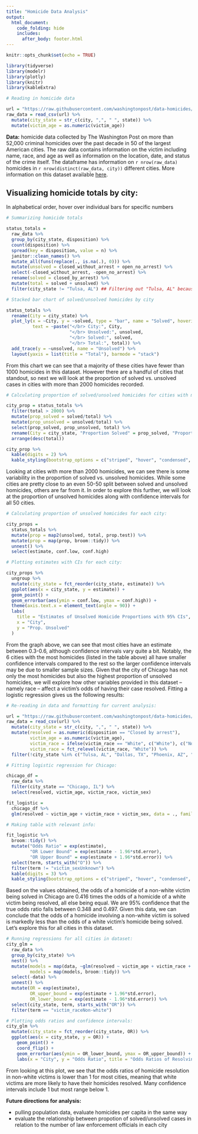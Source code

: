 ```yaml
---
title: "Homicide Data Analysis"
output:
  html_document:
    code_folding: hide
    includes:
      after_body: footer.html
---
```

```r
knitr::opts_chunk$set(echo = TRUE)

library(tidyverse)
library(modelr)
library(plotly)
library(knitr)
library(kableExtra)
```


```r
# Reading in homicide data

url = "https://raw.githubusercontent.com/washingtonpost/data-homicides/master/homicide-data.csv"
raw_data = read_csv(url) %>% 
  mutate(city_state = str_c(city, ",", " ", state)) %>% 
  mutate(victim_age = as.numeric(victim_age))
```

**Data:** homicide data collected by The Washington Post on more than 52,000 criminal homicides over the past decade in 50 of the largest American cities. The raw data contains information on the victim including name, race, and age as well as information on the location, date, and status of the crime itself. The dataframe has information on `r nrow(raw_data)` homicides in `r nrow(distinct(raw_data, city))` different cities. More information on this dataset available [here](https://github.com/washingtonpost/data-homicides).

## Visualizing homicide totals by city:
In alphabetical order, hover over individual bars for specific numbers

```r
# Summarizing homicide totals

status_totals = 
  raw_data %>% 
  group_by(city_state, disposition) %>% 
  count(disposition) %>% 
  spread(key = disposition, value = n) %>% 
  janitor::clean_names() %>% 
  mutate_all(funs(replace(., is.na(.), 0))) %>% 
  mutate(unsolved = closed_without_arrest + open_no_arrest) %>% 
  select(-closed_without_arrest, -open_no_arrest) %>% 
  rename(solved = closed_by_arrest) %>% 
  mutate(total = solved + unsolved) %>%  
  filter(city_state != "Tulsa, AL") ## Filtering out "Tulsa, AL" because that is not a real place

# Stacked bar chart of solved/unsolved homicides by city

status_totals %>% 
  rename(City = city_state) %>% 
  plot_ly(x = ~City, y = ~solved, type = "bar", name = "Solved", hoverinfo = "text",
          text = ~paste("</br> City:", City,
                        "</br> Unsolved:", unsolved,
                        "</br> Solved:", solved,
                        "</br> Total:", total)) %>% 
  add_trace(y = ~unsolved, name = "Unsolved") %>% 
  layout(yaxis = list(title = "Total"), barmode = "stack")
```

From this chart we can see that a majority of these cities have fewer than 1000 homicides in this dataset. However there are a handful of cities that standout, so next we will look at the proportion of solved vs. unsolved cases in cities with more than 2000 homicides recorded. 


```r
# Calculating proportion of solved/unsolved homicides for cities with more than 2000 total homicides:

city_prop = status_totals %>% 
  filter(total > 2000) %>% 
  mutate(prop_solved = solved/total) %>% 
  mutate(prop_unsolved = unsolved/total) %>% 
  select(prop_solved, prop_unsolved, total) %>% 
  rename(City = city_state, "Proportion Solved" = prop_solved, "Proportion Unsolved" = prop_unsolved) %>% 
  arrange(desc(total))

city_prop %>% 
  kable(digits = 2) %>% 
  kable_styling(bootstrap_options = c("striped", "hover", "condensed", "responsive"))

```

Looking at cities with more than 2000 homicides, we can see there is some variability in the proportion of solved vs. unsolved homicides. While some cities are pretty close to an even 50-50 split between solved and unsolved homicides, others are far from it. In order to explore this further, we will look at the proportion of unsolved homicides along with confidence intervals for all 50 cities.

```r
# Calculating proportion of unsolved homicides for each city:

city_props = 
  status_totals %>% 
  mutate(prop = map2(unsolved, total, prop.test)) %>% 
  mutate(prop = map(prop, broom::tidy)) %>% 
  unnest() %>% 
  select(estimate, conf.low, conf.high) 

# Plotting estimates with CIs for each city:

city_props %>% 
  ungroup %>% 
  mutate(city_state = fct_reorder(city_state, estimate)) %>% 
  ggplot(aes(x = city_state, y = estimate)) +
  geom_point() +
  geom_errorbar(aes(ymin = conf.low, ymax = conf.high)) +
  theme(axis.text.x = element_text(angle = 90)) +
  labs(
    title = "Estimates of Unsolved Homicide Proportions with 95% CIs",
    x = "City",
    y = "Prop. Unsolved"
  )

```

From the graph above, we can see that most cities have an estimate between 0.3-0.6, although confidence intervals vary quite a bit. Notably, the 6 cities with the most homicides (listed in the table above) all have smaller confidence intervals compared to the rest so the larger confidence intervals may be due to smaller sample sizes.
Given that the city of Chicago has not only the most homicides but also the highest proportion of unsolved homicides, we will explore how other variables provided in this dataset -- namely race -- affect a victim's odds of having their case resolved. Fitting a logistic regression gives us the following results:


```r
# Re-reading in data and formatting for current analysis:

url = "https://raw.githubusercontent.com/washingtonpost/data-homicides/master/homicide-data.csv"
raw_data = read_csv(url) %>% 
  mutate(city_state = str_c(city, ",", " ", state)) %>% 
  mutate(resolved = as.numeric(disposition == "Closed by arrest"),
         victim_age = as.numeric(victim_age),
         victim_race = ifelse(victim_race == "White", c("White"), c("Non-white")),
         victim_race = fct_relevel(victim_race, "White")) %>% 
  filter(!city_state %in% c("Tulsa, AL", "Dallas, TX", "Phoenix, AZ", "Kansas City, MO")) #Omitting cities that don't report victim race

# Fitting logistic regression for Chicago:

chicago_df = 
  raw_data %>% 
  filter(city_state == "Chicago, IL") %>% 
  select(resolved, victim_age, victim_race, victim_sex)

fit_logistic = 
  chicago_df %>% 
  glm(resolved ~ victim_age + victim_race + victim_sex, data = ., family = binomial())

# Making table with relevant info:

fit_logistic %>% 
  broom::tidy() %>% 
  mutate("Odds Ratio" = exp(estimate),
         "OR Lower Bound" = exp(estimate - 1.96*std.error),
         "OR Upper Bound" = exp(estimate + 1.96*std.error)) %>%
  select(term, starts_with("O")) %>% 
  filter(term != "victim_sexUnknown") %>% 
  kable(digits = 3) %>% 
  kable_styling(bootstrap_options = c("striped", "hover", "condensed", "responsive"))
```

Based on the values obtained, the odds of a homicide of a non-white victim being solved in Chicago are 0.416 times the odds of a homicide of a white victim being resolved, all else being equal. We are 95% confidence that the true odds ratio falls between 0.348 and 0.497. Given this data, we can conclude that the odds of a homicide involving a non-white victim is solved is markedly less than the odds of a white victim's homicide being solved. Let's explore this for all cities in this dataset. 


```r
# Running regressions for all cities in dataset:
city_glm = 
  raw_data %>% 
  group_by(city_state) %>% 
  nest() %>% 
  mutate(models = map(data, ~glm(resolved ~ victim_age + victim_race + victim_sex, data = ., family = binomial())),
         models = map(models, broom::tidy)) %>% 
  select(-data) %>%
  unnest() %>% 
  mutate(OR = exp(estimate),
         OR_upper_bound = exp(estimate + 1.96*std.error),
         OR_lower_bound = exp(estimate - 1.96*std.error)) %>% 
  select(city_state, term, starts_with("OR")) %>% 
  filter(term == "victim_raceNon-white") 

# Plotting odds ratios and confidence intervals:
city_glm %>%
  mutate(city_state = fct_reorder(city_state, OR)) %>%
  ggplot(aes(x = city_state, y = OR)) +
    geom_point() +
    coord_flip() +
    geom_errorbar(aes(ymin = OR_lower_bound, ymax = OR_upper_bound)) +
    labs(x = "City", y = "Odds Ratio", title = "Odds Ratios of Resolving Homicides in Non-white vs. White Victims")
```

From looking at this plot, we see that the odds ratios of homicide resolution in non-white victims is lower than 1 for most cities, meaning that white victims are more likely to have their homicides resolved. Many confidence intervals include 1 but most range below 1.
<br>

**Future directions for analysis:**

* pulling population data, evaluate homicides per capita in the same way
* evaluate the relationship between propotion of solved/unsolved cases in relation to the number of law enforcement officials in each city